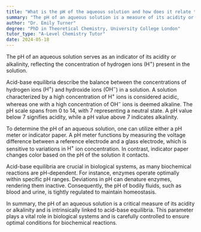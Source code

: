 ```yaml
---
title: "What is the pH of the aqueous solution and how does it relate to acid-base equilibria?"
summary: "The pH of an aqueous solution is a measure of its acidity or alkalinity. It relates to acid-base equilibria as it indicates the concentration of hydrogen ions present in the solution."
author: "Dr. Emily Turner"
degree: "PhD in Theoretical Chemistry, University College London"
tutor_type: "A-Level Chemistry Tutor"
date: 2024-05-18
---
```


The pH of an aqueous solution serves as an indicator of its acidity or alkalinity, reflecting the concentration of hydrogen ions ($\text{H}^+$) present in the solution.

Acid-base equilibria describe the balance between the concentrations of hydrogen ions ($\text{H}^+$) and hydroxide ions ($\text{OH}^-$) in a solution. A solution characterized by a high concentration of $\text{H}^+$ ions is considered acidic, whereas one with a high concentration of $\text{OH}^-$ ions is deemed alkaline. The pH scale spans from $0$ to $14$, with $7$ representing a neutral state. A pH value below $7$ signifies acidity, while a pH value above $7$ indicates alkalinity.

To determine the pH of an aqueous solution, one can utilize either a pH meter or indicator paper. A pH meter functions by measuring the voltage difference between a reference electrode and a glass electrode, which is sensitive to variations in $\text{H}^+$ ion concentration. In contrast, indicator paper changes color based on the pH of the solution it contacts.

Acid-base equilibria are crucial in biological systems, as many biochemical reactions are pH-dependent. For instance, enzymes operate optimally within specific pH ranges. Deviations in pH can denature enzymes, rendering them inactive. Consequently, the pH of bodily fluids, such as blood and urine, is tightly regulated to maintain homeostasis.

In summary, the pH of an aqueous solution is a critical measure of its acidity or alkalinity and is intrinsically linked to acid-base equilibria. This parameter plays a vital role in biological systems and is carefully controlled to ensure optimal conditions for biochemical reactions.
    